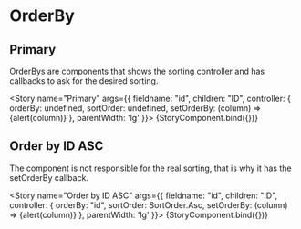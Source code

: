 

<Meta title="OrderBy" />

# OrderBy

## Primary
OrderBys are components that shows the sorting controller and has callbacks to ask for the desired sorting.

<Story name="Primary"
       args={{
         fieldname: "id",
         children: "ID",
         controller: {
           orderBy: undefined,
           sortOrder: undefined,
           setOrderBy: (column) => {alert(column)}
         },
         parentWidth: 'lg'
       }}>
  {StoryComponent.bind({})}
</Story>

## Order by ID ASC
The component is not responsible for the real sorting, that is why it has the setOrderBy callback.

<Story name="Order by ID ASC"
       args={{
         fieldname: "id",
         children: "ID",
         controller: {
           orderBy: "id",
           sortOrder: SortOrder.Asc,
           setOrderBy: (column) => {alert(column)}
         },
         parentWidth: 'lg'
       }}>
  {StoryComponent.bind({})}
</Story>
